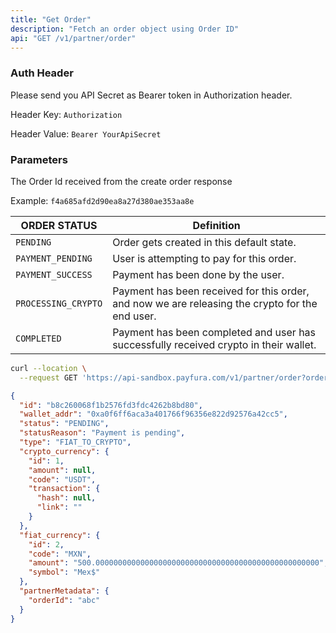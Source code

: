 ```yaml
---
title: "Get Order"
description: "Fetch an order object using Order ID"
api: "GET /v1/partner/order"
---
```


### Auth Header

Please send you API Secret as Bearer token in Authorization header.

Header Key: `Authorization`

Header Value: `Bearer YourApiSecret`

### Parameters

<Param query="orderId" type="string" required>

The Order Id received from the create order response

Example: `f4a685afd2d90ea8a27d380ae353aa8e`

</Param>

| ORDER STATUS |	Definition |
| ------------ | ----------- |
| `PENDING` |	Order gets created in this default state. |
| `PAYMENT_PENDING` |	User is attempting to pay for this order. |
| `PAYMENT_SUCCESS` |	Payment has been done by the user. |
| `PROCESSING_CRYPTO` | Payment has been received for this order, and now we are releasing the crypto for the end user. |
| `COMPLETED` |	Payment has been completed and user has successfully received crypto in their wallet. |

<RequestExample>

```bash Request Example
curl --location \
  --request GET 'https://api-sandbox.payfura.com/v1/partner/order?orderId=b8c260068f1b2576fd3fdc4262b8bd80'
```

</RequestExample>

<ResponseExample>

```json Body
{
  "id": "b8c260068f1b2576fd3fdc4262b8bd80",
  "wallet_addr": "0xa0f6ff6aca3a401766f96356e822d92576a42cc5",
  "status": "PENDING",
  "statusReason": "Payment is pending",
  "type": "FIAT_TO_CRYPTO",
  "crypto_currency": {
    "id": 1,
    "amount": null,
    "code": "USDT",
    "transaction": {
      "hash": null,
      "link": ""
    }
  },
  "fiat_currency": {
    "id": 2,
    "code": "MXN",
    "amount": "500.00000000000000000000000000000000000000000000000000",
    "symbol": "Mex$"
  },
  "partnerMetadata": {
    "orderId": "abc"
  }
}
```

</ResponseExample>